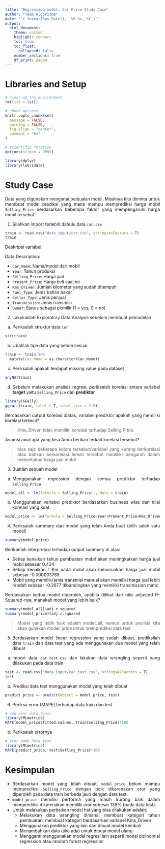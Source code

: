 ```yaml
---
title: "Regression model: Car Price Study Case"
author: "Team Algoritma"
date: "`r format(Sys.Date(), '%B %e, %Y')`"
output: 
  html_document:
    theme: united
    higlight: zenburn
    toc: true
    toc_float:
      collapsed: false
    number_sections: true
    df_print: paged
---
```


<style>
body {
text-align: justify}
</style>

# Libraries and Setup

```r
# clear-up the environment
rm(list = ls())

# chunk options
knitr::opts_chunk$set(
  message = FALSE,
  warning = FALSE,
  fig.align = "center",
  comment = "#>"
)

# scientific notation
options(scipen = 9999)
```

```r
library(dplyr)
library(lubridate)
```

# Study Case

Data yang digunakan mengenai penjualan mobil. Misalnya kita diminta untuk membuat model prediksi yang mana mampu memprediksi harga mobil `Selling_Price` berdasarkan beberapa faktor yang mempengaruhi harga mobil tersebut.

1. Silahkan import terlebih dahulu data `car.csv` 
```r
train <- read.csv("data_input/car.csv", stringsAsFactors = T)
train
```

Deskripsi variabel: 

Data Description:

- `Car_Name`: Nama/model dari mobil
- `Year`: Tahun produksi
- `Selling_Price`: Harga jual
- `Present_Price`: Harga beli saat ini
- `Kms_Driven`: Jumlah kilometer yang sudah ditempuh
- `Fuel_Type`: Jenis bahan bakar
- `Seller_Type`: Jenis penjual
- `Transmission`: Jenis transmisi
- `Owner`: Status sebagai pemilik (1 = yes, 0 = no)


2. Lakukanlah Exploratory Data Analysis sebelum membuat pemodelan

a. Periksalah struktur data `car`
```r
str(train)
```

b. Ubahlah tipe data yang belum sesuai
```r
train <- train %>% 
  mutate(Car_Name = as.character(Car_Name))

```

c. Periksalah apakah terdapat missing value pada dataset
```r
anyNA(train)
```

d. Sebelum melakukan analisis regresi, periksalah korelasi antara variabel **target** yaitu `Selling_Price` dan **prediktor** 

```r
library(GGally)
ggcorr(train, label = T, label_size = 3.5)
```

Berdasarkan output korelasi diatas, variabel prediktor apakah yang memiliki korelasi terkecil?  

> Kms_Driven tidak memiliki korelasi terhadap Selling Price. 

Asumsi awal apa yang bisa Anda berikan terkait korelasi tersebut? 

> bisa saja beberapa kolom tersebut/variabel yang kurang berkorelasi atau bahkan berkorelasi lemah tersebut memiliki pengaruh dalam menentukan harga jual mobil

3. Buatlah sebuah model 

a. Menggunakan regression dengan semua prediktor terhadap `Selling_Price`

```r
model_all <- lm(formula = Selling_Price~., data = train)
```

b. Menggunakan variabel prediktor berdasarkan business wise dan nilai korelasi yang kuat
```r
model_price <- lm(formula = Selling_Price~Year+Present_Price+Kms_Driven+Fuel_Type+Transmission, data = train)
```

4. Periksalah summary dari model yang telah Anda buat (pilih salah satu model)
```r
summary(model_price)
```

Berikanlah interpretasi terhadap output summary di atas:

* Setiap kenaikan tahun pembuatan mobil akan meningkatkan harga jual mobil sebesar 0.434
* Setiap kenaikan 1 Km pada mobil akan menurunkan harga jual mobil sebesar -0.000003765 
* Mobil yang memiliki jenis transmisi manual akan memiliki harga jual lebih rendah sebesar -0.2677 dibandingkan yang memiliki transmission matic

Berdasarkan kedua model diperoleh, apabila dilihat dari nilai adjusted R-Squared-nya, manakah model yang lebih baik?
```r
summary(model_all)$adj.r.squared
summary(model_price)$adj.r.squared
```
> Model yang lebih baik adalah model_all, namun untuk analisis kita akan gunakan model_price untuk memprediksi data test

5. Berdasarkan model linear regression yang sudah dibuat, prediksilah data `train` dan data test yang ada menggunakan dua model yang telah dibuat

a. Import data `car_test.csv` dan lakukan data wrangling seperti yang dilakukan pada data train

```r
test <- read.csv("data_input/car_test.csv", stringsAsFactors = T)
test
```
b. Prediksi data test menggunakan model yang telah dibuat

```r
predict_price <- predict(object = model_price, test)
```

6. Periksa error (MAPE) terhadap data train dan test

```r
# cek eror data train
library(MLmetrics)
MAPE(model_price$fitted.values, train$Selling_Price)*100
```


b. Periksalah errornya
```r
# eror pada data test
library(MLmetrics)
MAPE(predict_price, test$Selling_Price)*100
```

# Kesimpulan

* Berdasarkan model yang telah dibuat, `model_price` belum mampu memprediksi `Selling_Price` dengan baik dikarenakan eror yang diperoleh pada data train berbeda jauh dengan data test.
* `model_price` memiliki performa yang masih kurang baik dalam memprediksi dikarenakan memiliki eror sebesar 138% (pada data test).
* Untuk melakukan perbaikan model hal yang bisa dilakukan adalah:
  + Melakukan data wrangling dimana: membuat kategori tahun pembuatan, membuat kategori berdasarkan variabel Kms_Driven
  + Menggunakan prediktor yang lain dan dibuat model kembali
  + Menambahkan data (jika ada) untuk dibuat model ulang
  + Mengganti menggunakan model regresi lain seperti model polinomial regression atau random forest regression
